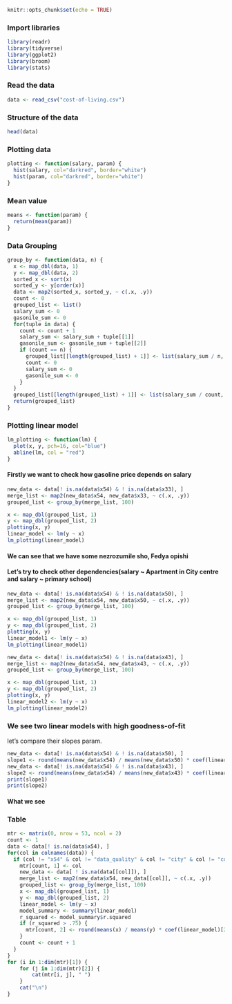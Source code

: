 ```r
knitr::opts_chunk$set(echo = TRUE)
```

### Import libraries

```r
library(readr)
library(tidyverse)
library(ggplot2)
library(broom)
library(stats)
```

### Read the data

```r
data <- read_csv("cost-of-living.csv")
```

### Structure of the data

```r
head(data)
```

### Plotting data

```r
plotting <- function(salary, param) {
  hist(salary, col="darkred", border="white")
  hist(param, col="darkred", border="white")
}
```

### Mean value

```r
means <- function(param) {
  return(mean(param))
}
```

### Data Grouping

```r
group_by <- function(data, n) {
  x <- map_dbl(data, 1)
  y <- map_dbl(data, 2)
  sorted_x <- sort(x)
  sorted_y <- y[order(x)]
  data <- map2(sorted_x, sorted_y, ~ c(.x, .y))
  count <- 0
  grouped_list <- list()
  salary_sum <- 0
  gasonile_sum <- 0
  for(tuple in data) {
    count <- count + 1
    salary_sum <- salary_sum + tuple[[1]]
    gasonile_sum <- gasonile_sum + tuple[[2]]
    if (count == n) {
      grouped_list[[length(grouped_list) + 1]] <- list(salary_sum / n, gasonile_sum / n)
      count <- 0
      salary_sum <- 0
      gasonile_sum <- 0
    }
  }
  grouped_list[[length(grouped_list) + 1]] <- list(salary_sum / count, gasonile_sum / count)
  return(grouped_list)
}
```

### Plotting linear model

```r
lm_plotting <- function(lm) {
  plot(x, y, pch=16, col="blue")
  abline(lm, col = "red")
}
```

#### Firstly we want to check how gasoline price depends on salary

```r
new_data <- data[! is.na(data$x54) & ! is.na(data$x33), ]
merge_list <- map2(new_data$x54, new_data$x33, ~ c(.x, .y))
grouped_list <- group_by(merge_list, 100)

x <- map_dbl(grouped_list, 1)
y <- map_dbl(grouped_list, 2)
plotting(x, y)
linear_model <- lm(y ~ x)
lm_plotting(linear_model)
```

#### We can see that we have some nezrozumile sho, Fedya opishi

#### Let's try to check other dependencies(salary \~ Apartment in City centre and salary \~ primary school)

```r
new_data <- data[! is.na(data$x54) & ! is.na(data$x50), ]
merge_list <- map2(new_data$x54, new_data$x50, ~ c(.x, .y))
grouped_list <- group_by(merge_list, 100)

x <- map_dbl(grouped_list, 1)
y <- map_dbl(grouped_list, 2)
plotting(x, y)
linear_model1 <- lm(y ~ x)
lm_plotting(linear_model1)
```

```r
new_data <- data[! is.na(data$x54) & ! is.na(data$x43), ]
merge_list <- map2(new_data$x54, new_data$x43, ~ c(.x, .y))
grouped_list <- group_by(merge_list, 100)

x <- map_dbl(grouped_list, 1)
y <- map_dbl(grouped_list, 2)
plotting(x, y)
linear_model2 <- lm(y ~ x)
lm_plotting(linear_model2)
```

### We see two linear models with high goodness-of-fit

let's compare their slopes param.

```r
new_data <- data[! is.na(data$x54) & ! is.na(data$x50), ]
slope1 <- round(means(new_data$x54) / means(new_data$x50) * coef(linear_model1)[2], 2)
new_data <- data[! is.na(data$x54) & ! is.na(data$x43), ]
slope2 <- round(means(new_data$x54) / means(new_data$x43) * coef(linear_model2)[2], 2)
print(slope1)
print(slope2)
```

#### What we see

### Table

```r
mtr <- matrix(0, nrow = 53, ncol = 2)
count <- 1
data <- data[! is.na(data$x54), ]
for(col in colnames(data)) {
  if (col != "x54" & col != "data_quality" & col != "city" & col != "country" & col != "...1" & col != "x42") {
    mtr[count, 1] <- col
    new_data <- data[ ! is.na(data[[col]]), ]
    merge_list <- map2(new_data$x54, new_data[[col]], ~ c(.x, .y))
    grouped_list <- group_by(merge_list, 100)
    x <- map_dbl(grouped_list, 1)
    y <- map_dbl(grouped_list, 2)
    linear_model <- lm(y ~ x)
    model_summary <- summary(linear_model)
    r_squared <- model_summary$r.squared
    if (r_squared > .75) {
      mtr[count, 2] <- round(means(x) / means(y) * coef(linear_model)[2], 2)
    }
    count <- count + 1
  }
}
for (i in 1:dim(mtr)[1]) {
    for (j in 1:dim(mtr)[2]) {
        cat(mtr[i, j], " ")
    }
    cat("\n")
}
```
